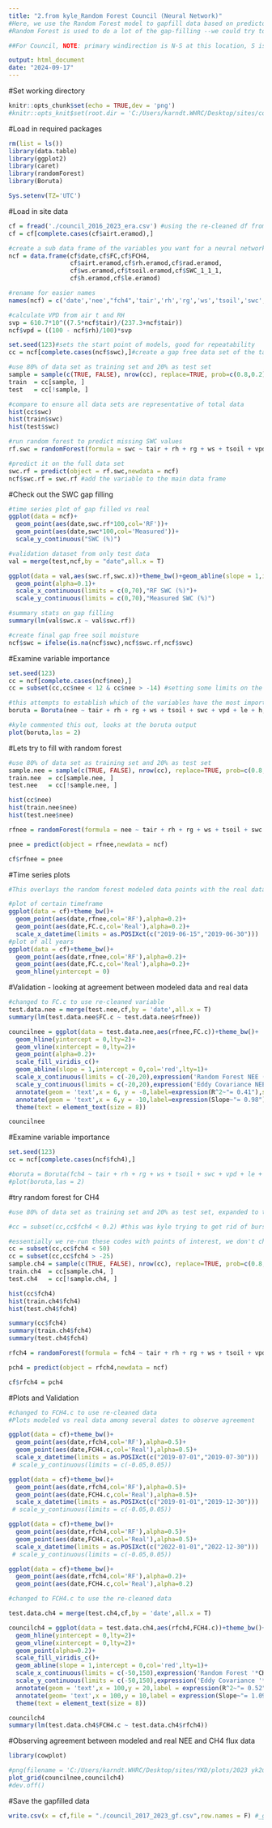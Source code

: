 ```yaml
---
title: "2.from kyle_Random Forest Council (Neural Network)" 
#Here, we use the Random Forest model to gapfill data based on predictors and real data - it runs simulations and learns patterns, attempting to fill in gaps based on training data and validation data 
#Random Forest is used to do a lot of the gap-filling --we could try to improve it by increasing the trees to allow for more complex relationships and we can clean the data a little more to take out outliers (which Dani did Oct 28, 2024 - we use the re-cleaned version here)

##For Council, NOTE: primary windirection is N-S at this location, S is thermokarst and degradation which can be a big methane source, so wind direction could be important at this site --> NOTE: model is elevating CH4 in the winter, may need to revisit training / other relationships we can use to make sure it's more reasonable (no real winter data available to better train model with)

output: html_document
date: "2024-09-17"
---
```

#Set working directory
```r
knitr::opts_chunk$set(echo = TRUE,dev = 'png')
#knitr::opts_knit$set(root.dir = 'C:/Users/karndt.WHRC/Desktop/sites/council/data') #Edit this to set your working directory
```


#Load in required packages
```r
rm(list = ls())
library(data.table)
library(ggplot2)
library(caret)
library(randomForest)
library(Boruta)

Sys.setenv(TZ='UTC')
```

#Load in site data
```r

cf = fread('./council_2016_2023_era.csv') #using the re-cleaned df from Dani 
cf = cf[complete.cases(cf$airt.eramod),]

#create a sub data frame of the variables you want for a neural network (random forest)
ncf = data.frame(cf$date,cf$FC,cf$FCH4,
                 cf$airt.eramod,cf$rh.eramod,cf$rad.eramod,
                 cf$ws.eramod,cf$tsoil.eramod,cf$SWC_1_1_1,
                 cf$h.eramod,cf$le.eramod)

#rename for easier names
names(ncf) = c('date','nee',"fch4",'tair','rh','rg','ws','tsoil','swc','h','le')

#calculate VPD from air t and RH
svp = 610.7*10^((7.5*ncf$tair)/(237.3+ncf$tair))
ncf$vpd = ((100 - ncf$rh)/100)*svp  

set.seed(123)#sets the start point of models, good for repeatability
cc = ncf[complete.cases(ncf$swc),]#create a gap free data set of the target variable

#use 80% of data set as training set and 20% as test set
sample = sample(c(TRUE, FALSE), nrow(cc), replace=TRUE, prob=c(0.8,0.2))
train  = cc[sample, ]
test   = cc[!sample, ]

#compare to ensure all data sets are representative of total data
hist(cc$swc)
hist(train$swc)
hist(test$swc)

#run random forest to predict missing SWC values
rf.swc = randomForest(formula = swc ~ tair + rh + rg + ws + tsoil + vpd + le + h,data = train,ntree = 100)

#predict it on the full data set
swc.rf = predict(object = rf.swc,newdata = ncf)
ncf$swc.rf = swc.rf #add the variable to the main data frame
```

#Check out the SWC gap filling
```r
#time series plot of gap filled vs real
ggplot(data = ncf)+
  geom_point(aes(date,swc.rf*100,col='RF'))+
  geom_point(aes(date,swc*100,col='Measured'))+
  scale_y_continuous("SWC (%)")

#validation dataset from only test data
val = merge(test,ncf,by = "date",all.x = T)

ggplot(data = val,aes(swc.rf,swc.x))+theme_bw()+geom_abline(slope = 1,intercept = 0,col='red')+
  geom_point(alpha=0.1)+
  scale_x_continuous(limits = c(0,70),"RF SWC (%)")+
  scale_y_continuous(limits = c(0,70),"Measured SWC (%)")

#summary stats on gap filling
summary(lm(val$swc.x ~ val$swc.rf))

#create final gap free soil moisture
ncf$swc = ifelse(is.na(ncf$swc),ncf$swc.rf,ncf$swc)
```

#Examine variable importance
```r
set.seed(123)
cc = ncf[complete.cases(ncf$nee),]
cc = subset(cc,cc$nee < 12 & cc$nee > -14) #setting some limits on the spread of data to exclude some of those large outliers and tidy up the model 

#this attempts to establish which of the variables have the most important influence on NEE - kyle commented this out, may not be necessary & can take a little while to run but cool to see 
boruta = Boruta(nee ~ tair + rh + rg + ws + tsoil + swc + vpd + le + h,data = cc,doTrace = 2,maxRuns = 100)

#kyle commented this out, looks at the boruta output
plot(boruta,las = 2)
```


#Lets try to fill with random forest
```r
#use 80% of data set as training set and 20% as test set
sample.nee = sample(c(TRUE, FALSE), nrow(cc), replace=TRUE, prob=c(0.8,0.2))
train.nee  = cc[sample.nee, ]
test.nee   = cc[!sample.nee, ]

hist(cc$nee)
hist(train.nee$nee)
hist(test.nee$nee)

rfnee = randomForest(formula = nee ~ tair + rh + rg + ws + tsoil + swc + vpd + le + h,data = train.nee,ntree = 100,importance=T)

pnee = predict(object = rfnee,newdata = ncf)

cf$rfnee = pnee
```


#Time series plots
```r
#This overlays the random forest modeled data points with the real data points so you can observe model agreement 

#plot of certain timeframe 
ggplot(data = cf)+theme_bw()+
  geom_point(aes(date,rfnee,col='RF'),alpha=0.2)+
  geom_point(aes(date,FC.c,col='Real'),alpha=0.2)+
  scale_x_datetime(limits = as.POSIXct(c("2019-06-15","2019-06-30")))
#plot of all years 
ggplot(data = cf)+theme_bw()+
  geom_point(aes(date,rfnee,col='RF'),alpha=0.2)+
  geom_point(aes(date,FC.c,col='Real'),alpha=0.2)+
  geom_hline(yintercept = 0)
```


#Validation - looking at agreement between modeled data and real data 
```r
#changed to FC.c to use re-cleaned variable
test.data.nee = merge(test.nee,cf,by = 'date',all.x = T)
summary(lm(test.data.nee$FC.c ~ test.data.nee$rfnee))

councilnee = ggplot(data = test.data.nee,aes(rfnee,FC.c))+theme_bw()+
  geom_hline(yintercept = 0,lty=2)+
  geom_vline(xintercept = 0,lty=2)+
  geom_point(alpha=0.2)+
  scale_fill_viridis_c()+
  geom_abline(slope = 1,intercept = 0,col='red',lty=1)+
  scale_x_continuous(limits = c(-20,20),expression('Random Forest NEE ('*mu*mol~CO[2]~m^-2~s^-1*')'))+
  scale_y_continuous(limits = c(-20,20),expression('Eddy Covariance NEE ('*mu*mol~CO[2]~m^-2~s^-1*')'))+
  annotate(geom = 'text',x = 6, y = -8,label=expression(R^2~"= 0.41"),size = 3)+
  annotate(geom = 'text',x = 6,y = -10,label=expression(Slope~"= 0.98"),size = 3)+
  theme(text = element_text(size = 8))

councilnee
```

#Examine variable importance
```r
set.seed(123)
cc = ncf[complete.cases(ncf$fch4),]

#boruta = Boruta(fch4 ~ tair + rh + rg + ws + tsoil + swc + vpd + le + h,data = cc,doTrace = 2,maxRuns = 100)
#plot(boruta,las = 2)
```


#try random forest for CH4
```r
#use 80% of data set as training set and 20% as test set, expanded to try to represent the larger points better

#cc = subset(cc,cc$fch4 < 0.2) #this was kyle trying to get rid of bursts he saw in other datasets that were artificially creating outliers

#essentially we re-run these codes with points of interest, we don't change the predictor variables below (vpd, swc, etc)
cc = subset(cc,cc$fch4 < 50)
cc = subset(cc,cc$fch4 > -25)
sample.ch4 = sample(c(TRUE, FALSE), nrow(cc), replace=TRUE, prob=c(0.8,0.2))
train.ch4  = cc[sample.ch4, ]
test.ch4   = cc[!sample.ch4, ]

hist(cc$fch4)
hist(train.ch4$fch4)
hist(test.ch4$fch4)

summary(cc$fch4)
summary(train.ch4$fch4)
summary(test.ch4$fch4)

rfch4 = randomForest(formula = fch4 ~ tair + rh + rg + ws + tsoil + vpd + swc + h + le,data = train.ch4,ntree = 100)

pch4 = predict(object = rfch4,newdata = ncf)

cf$rfch4 = pch4
```

#Plots and Validation
```r
#changed to FCH4.c to use re-cleaned data 
#Plots modeled vs real data among several dates to observe agreement 

ggplot(data = cf)+theme_bw()+
  geom_point(aes(date,rfch4,col='RF'),alpha=0.5)+
  geom_point(aes(date,FCH4.c,col='Real'),alpha=0.5)+
  scale_x_datetime(limits = as.POSIXct(c("2019-07-01","2019-07-30")))
 # scale_y_continuous(limits = c(-0.05,0.05))

ggplot(data = cf)+theme_bw()+
  geom_point(aes(date,rfch4,col='RF'),alpha=0.5)+
  geom_point(aes(date,FCH4.c,col='Real'),alpha=0.5)+
  scale_x_datetime(limits = as.POSIXct(c("2019-01-01","2019-12-30")))
 # scale_y_continuous(limits = c(-0.05,0.05))

ggplot(data = cf)+theme_bw()+
  geom_point(aes(date,rfch4,col='RF'),alpha=0.5)+
  geom_point(aes(date,FCH4.c,col='Real'),alpha=0.5)+
  scale_x_datetime(limits = as.POSIXct(c("2022-01-01","2022-12-30")))
 # scale_y_continuous(limits = c(-0.05,0.05))

ggplot(data = cf)+theme_bw()+
  geom_point(aes(date,rfch4,col='RF'),alpha=0.2)+
  geom_point(aes(date,FCH4.c,col='Real'),alpha=0.2)


```


```r
#changed to FCH4.c to use the re-cleaned data

test.data.ch4 = merge(test.ch4,cf,by = 'date',all.x = T)

councilch4 = ggplot(data = test.data.ch4,aes(rfch4,FCH4.c))+theme_bw()+
  geom_hline(yintercept = 0,lty=2)+
  geom_vline(xintercept = 0,lty=2)+
  geom_point(alpha=0.2)+
  scale_fill_viridis_c()+
  geom_abline(slope = 1,intercept = 0,col='red',lty=1)+
  scale_x_continuous(limits = c(-50,150),expression('Random Forest '*CH[4]~flux~" ("*mu*mol~CH[4]~m^-2~s^-1*')'))+
  scale_y_continuous(limits = c(-50,150),expression('Eddy Covariance '*CH[4]~flux~" ("*mu*mol~CH[4]~m^-2~s^-1*')'))+
  annotate(geom = 'text',x = 100,y = 20,label = expression(R^2~"= 0.52"),size = 3)+
  annotate(geom= 'text',x = 100,y = 10,label = expression(Slope~"= 1.09"),size = 3)+
  theme(text = element_text(size = 8))

councilch4
summary(lm(test.data.ch4$FCH4.c ~ test.data.ch4$rfch4))
```

#Observing agreement between modeled and real NEE and CH4 flux data 
```r
library(cowplot)

#png(filename = 'C:/Users/karndt.WHRC/Desktop/sites/YKD/plots/2023 yk2unburned gapfilling validation.png',width = 6,height = 4,units = 'in',res = 1000)
plot_grid(councilnee,councilch4)
#dev.off()
```

#Save the gapfilled data 
```r
write.csv(x = cf,file = "./council_2017_2023_gf.csv",row.names = F) #_gf to indicate it's been gapfilled 
```

